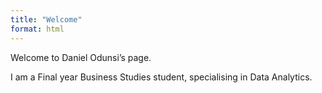 ```yaml
---
title: "Welcome"
format: html
---
```


Welcome to Daniel Odunsi's page.


I am a Final year Business Studies student, specialising in Data Analytics. 
